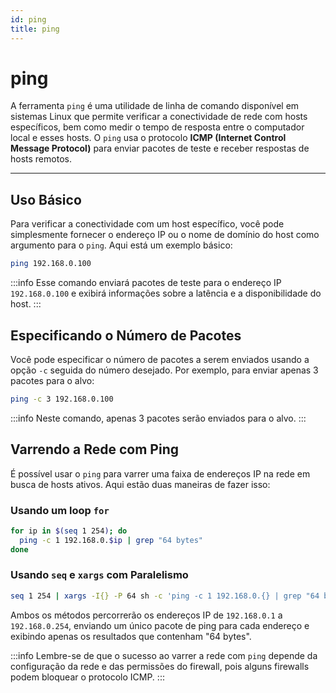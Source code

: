 ```yaml
---
id: ping
title: ping
---
```


# ping

A ferramenta `ping` é uma utilidade de linha de comando disponível em sistemas
Linux que permite verificar a conectividade de rede com hosts específicos, bem
como medir o tempo de resposta entre o computador local e esses hosts. O `ping`
usa o protocolo **ICMP (Internet Control Message Protocol)** para enviar pacotes
de teste e receber respostas de hosts remotos.

---

## Uso Básico

Para verificar a conectividade com um host específico, você pode simplesmente
fornecer o endereço IP ou o nome de domínio do host como argumento para o
`ping`. Aqui está um exemplo básico:

```bash
ping 192.168.0.100
```

:::info
Esse comando enviará pacotes de teste para o endereço IP `192.168.0.100` e
exibirá informações sobre a latência e a disponibilidade do host.
:::

## Especificando o Número de Pacotes

Você pode especificar o número de pacotes a serem enviados usando a opção `-c`
seguida do número desejado. Por exemplo, para enviar apenas 3 pacotes para o
alvo:

```bash
ping -c 3 192.168.0.100
```

:::info
Neste comando, apenas 3 pacotes serão enviados para o alvo.
:::

## Varrendo a Rede com Ping

É possível usar o `ping` para varrer uma faixa de endereços IP na rede em busca
de hosts ativos. Aqui estão duas maneiras de fazer isso:

### Usando um loop `for`

```bash
for ip in $(seq 1 254); do
  ping -c 1 192.168.0.$ip | grep "64 bytes"
done
```

### Usando `seq` e `xargs` com Paralelismo

```bash
seq 1 254 | xargs -I{} -P 64 sh -c 'ping -c 1 192.168.0.{} | grep "64 bytes"'
```

Ambos os métodos percorrerão os endereços IP de `192.168.0.1` a `192.168.0.254`,
enviando um único pacote de ping para cada endereço e exibindo apenas os
resultados que contenham "64 bytes".

:::info
Lembre-se de que o sucesso ao varrer a rede com `ping` depende da configuração
da rede e das permissões do firewall, pois alguns firewalls podem bloquear o
protocolo ICMP.
:::
